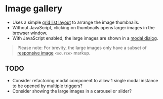 
<Meta of={ImageGallery} />

# Image gallery
- Uses a simple [grid list layout](/story/layout-grid--grid-list) to arrange the image thumbnails.
- Without JavaScript, clicking on thumbnails opens larger images in the browser window.
- With JavaScript enabled, the large images are shown in a [modal dialog](/story/components-modal--modal).

> Please note: For brevity, the large images only have a subset of [responsive image](/story/components-images--responsive-image) `<source>` markup.

## TODO
- Consider refactoring modal component to allow 1 single modal instance to be opened by multiple triggers?
- Consider showing the large images in a carousel or slider?

<Canvas of={ImageGallery.ImageGallery} />

